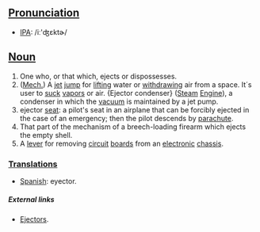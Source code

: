 == [[Pronunciation]] ==
* [[IPA]]: /iː'ʤɛktɚ/

== [[Noun]]==
# One who, or that which, ejects or dispossesses.
# ([[Mech.]]) A [[jet]] [[jump]] for [[lift]]ing water or [[withdraw]]ing air from a space. It´s user to [[suck]] [[vapor]]s or air. {Ejector condenser} ([[Steam]] [[Engine]]), a condenser in which the [[vacuum]] is maintained by a jet pump. 
#ejector [[seat]]: a pilot's seat in an airplane that can be forcibly ejected          in the case of an emergency; then the pilot descends by [[parachute]].
# That part of the mechanism of a breech-loading firearm which ejects the empty shell.
# A [[lever]] for removing [[circuit]] [[board]]s from an [[electronic]] [[chassis]].

=== [[wiktionary:Translation|Translation]]s===
*[[Spanish]]: eyector.

=====External links=====
*[http://www.steamjenny.com/fans/portejectmodels.html Ejectors].